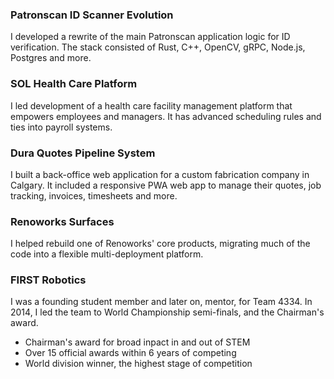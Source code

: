### Patronscan ID Scanner Evolution

I developed a rewrite of the main Patronscan application logic for ID verification.
The stack consisted of Rust, C++, OpenCV, gRPC, Node.js, Postgres and more.

### SOL Health Care Platform

I led development of a health care facility management platform that empowers employees and managers.
It has advanced scheduling rules and ties into payroll systems.

### Dura Quotes Pipeline System

I built a back-office web application for a custom fabrication company in Calgary.
It included a responsive PWA web app to manage their quotes, job tracking, invoices, timesheets and more.

### Renoworks Surfaces

I helped rebuild one of Renoworks' core products, migrating much of the code into a flexible multi-deployment platform.

### FIRST Robotics

I was a founding student member and later on, mentor, for Team 4334.
In 2014, I led the team to World Championship semi-finals, and the Chairman's award.

- Chairman's award for broad inpact in and out of STEM
- Over 15 official awards within 6 years of competing
- World division winner, the highest stage of competition
